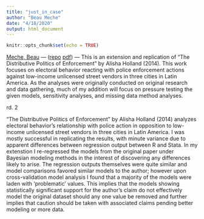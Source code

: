 ```yaml
---
title: "just_in_case"
author: "Beau Meche"
date: "4/18/2020"
output: html_document
---
```


```r
knitr::opts_chunk$set(echo = TRUE)
```

[Meche, Beau](https://github.com/BeauMeche) --- 
([repo](https://github.com/BeauMeche/enforcement_distribution_electorate)
[pdf](https://github.com/BeauMeche/enforcement_distribution_electorate/blob/master/Meche_enforcement_variance.pdf)) --- This is an extension and replication of "The Distributive Politics of Enforcement" by Alisha Holland (2014). This work focuses on electoral behavior reacting with police enforcement actions against low-income unlicensed street vendors in three cities in Latin America. As the analyses were originally conducted on original research and data gathering, much of my addition will focus on pressure testing the given models, sensitivity analyses, and missing data method analyses. 



rd. 2

"The Distributive Politics of Enforcement" by Alisha Holland (2014) analyzes electoral behavior's relationship with police action in opposition to low-income unlicensed street vendors in three cities in Latin America. I was mostly successful in replicating the results, with minute variance due to apparent differences between regression output between R and Stata. In my extenstion I re-regressed the models from the original paper under Bayesian modeling methods in the interest of discovering any differences likely to arise. The regression outputs themselves were quite similar and model comparisons favored similar models to the author; however upon cross-validation model analysis I found that a majority of the models were laden with 'problematic' values. This implies that the models showing statistically significant support for the author's claim do not effectively model the original dataset should any one value be removed and further implies that caution should be taken with associated claims pending better modeling or more data. 

